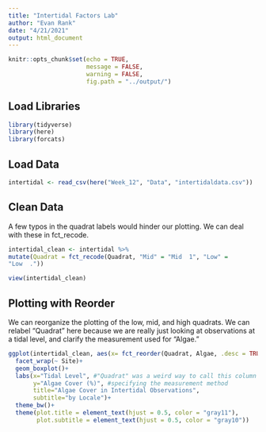 ```yaml
---
title: "Intertidal Factors Lab"
author: "Evan Rank"
date: "4/21/2021"
output: html_document
---
```


```r
knitr::opts_chunk$set(echo = TRUE,
                      message = FALSE,
                      warning = FALSE,
                      fig.path = "../output/")
```

## Load Libraries

```r
library(tidyverse)
library(here)
library(forcats)
```

## Load Data

```r
intertidal <- read_csv(here("Week_12", "Data", "intertidaldata.csv"))
```

## Clean Data

  A few typos in the quadrat labels would hinder our plotting. We can deal with these in fct_recode.
```r
intertidal_clean <- intertidal %>% 
mutate(Quadrat = fct_recode(Quadrat, "Mid" = "Mid  1", "Low" = 	
"Low  ."))

view(intertidal_clean)
```

## Plotting with Reorder

  We can reorganize the plotting of the low, mid, and high quadrats. We can relabel "Quadrat" here because we are really just looking at observations at a tidal level, and clarify the measurement used for "Algae."
  
```r
ggplot(intertidal_clean, aes(x= fct_reorder(Quadrat, Algae, .desc = TRUE), y = Algae))+
  facet_wrap(~ Site)+
  geom_boxplot()+
  labs(x="Tidal Level", #"Quadrat" was a weird way to call this column
       y="Algae Cover (%)", #specifying the measurement method
       title="Algae Cover in Intertidal Observations",
       subtitle="by Locale")+
  theme_bw()+
  theme(plot.title = element_text(hjust = 0.5, color = "gray11"),
        plot.subtitle = element_text(hjust = 0.5, color = "gray10"))
```


